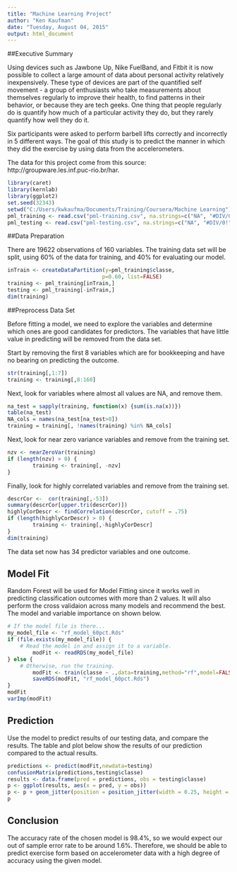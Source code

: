 ```yaml
---
title: "Machine Learning Project"
author: "Ken Kaufman"
date: "Tuesday, August 04, 2015"
output: html_document
---
```


##Executive Summary

Using devices such as Jawbone Up, Nike FuelBand, and Fitbit it is now possible to collect a large amount of data about personal activity relatively inexpensively. These type of devices are part of the quantified self movement - a group of enthusiasts who take measurements about themselves regularly to improve their health, to find patterns in their behavior, or because they are tech geeks. One thing that people regularly do is quantify how much of a particular activity they do, but they rarely quantify how well they do it. 

Six participants were asked to perform barbell lifts correctly and incorrectly in 5 different ways. The goal of this study is to predict the manner in which they did the exercise by using data from the accelerometers. 

The data for this project come from this source: http://groupware.les.inf.puc-rio.br/har. 

```r
library(caret)
library(kernlab)
library(ggplot2)
set.seed(32343)
setwd("C:/Users/kwkaufma/Documents/Training/Coursera/Machine Learning")
pml_training <- read.csv("pml-training.csv", na.strings=c("NA", "#DIV/0!", ""))
pml_testing <- read.csv("pml-testing.csv", na.strings=c("NA", "#DIV/0!", ""))
```

##Data Preparation

There are 19622 observations of 160 variables.  The training data set will be split, using 60% of the data for training, and 40% for evaluating our model. 

```r
inTrain <- createDataPartition(y=pml_training$classe,
                              p=0.60, list=FALSE)
training <- pml_training[inTrain,]
testing <- pml_training[-inTrain,]
dim(training)
```

##Preprocess Data Set

Before fitting a model, we need to explore the variables and determine which ones are good candidates for predictors.  The variables that have little value in predicting will be removed from the data set.

Start by removing the first 8 variables which are for bookkeeping and have no bearing on predicting the outcome.
```r
str(training[,1:7])
training <- training[,8:160]
```

Next, look for variables where almost all values are NA, and remove them.
```r
na_test = sapply(training, function(x) {sum(is.na(x))})
table(na_test)
NA_cols = names(na_test[na_test>0])
training = training[, !names(training) %in% NA_cols]
```

Next, look for near zero variance variables and remove from the training set.
```r
nzv <- nearZeroVar(training)
if (length(nzv) > 0) {
        training <- training[, -nzv]        
}
```

Finally, look for highly correlated variables and remove from the training set.
```r
descrCor <-  cor(training[,-53])
summary(descrCor[upper.tri(descrCor)])
highlyCorDescr <- findCorrelation(descrCor, cutoff = .75)
if (length(highlyCorDescr) > 0) {
        training <- training[,-highlyCorDescr]
}
dim(training)
```

The data set now has 34 predictor variables and one outcome.

## Model Fit

Random Forest will be used for Model Fitting since it works well in predicting classification outcomes with more than 2 values.  It will also perform the cross validaion across many models and recommend the best.  The model and variable importance on shown below.

```r
# If the model file is there...
my_model_file <- "rf_model_60pct.Rds"
if (file.exists(my_model_file)) {
    # Read the model in and assign it to a variable.
        modFit <- readRDS(my_model_file)
} else {
    # Otherwise, run the training.
        modFit <- train(classe ~ .,data=training,method="rf",model=FALSE)
        saveRDS(modFit, "rf_model_60pct.Rds")
}
modFit
varImp(modFit)
```


## Prediction

Use the model to predict results of our testing data, and compare the results.  The table and plot below show the results of our prediction compared to the actual results.

```r
predictions <- predict(modFit,newdata=testing)
confusionMatrix(predictions,testing$classe)
results <- data.frame(pred = predictions, obs = testing$classe)
p <- ggplot(results, aes(x = pred, y = obs))
p <- p + geom_jitter(position = position_jitter(width = 0.25, height = 0.25))
p
```

## Conclusion

The accuracy rate of the chosen model is 98.4%, so we would expect our out of sample error rate to be around 1.6%.  Therefore, we should be able to predict exercise form based on accelerometer data with a high degree of accuracy using the given model.   